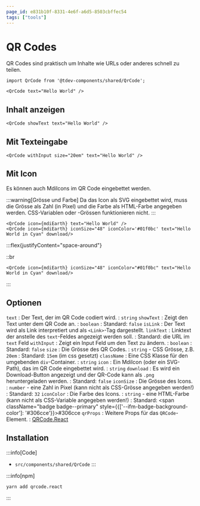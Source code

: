```yaml
---
page_id: e831b10f-8331-4e6f-a6d5-8503cbffec54
tags: ["tools"]
---
```





# QR Codes

QR Codes sind praktisch um Inhalte wie URLs oder anderes schnell zu teilen.

```mdx
import QrCode from '@tdev-components/shared/QrCode';

<QrCode text="Hello World" />
```

<BrowserWindow>
  <QrCode text="Hello World" />
</BrowserWindow>

## Inhalt anzeigen

```mdx
<QrCode showText text="Hello World" />
```

<BrowserWindow>
  <QrCode showText text="Hello World" />
</BrowserWindow>

## Mit Texteingabe

```mdx
<QrCode withInput size="20em" text="Hello World" />
```

<BrowserWindow>
  <QrCode withInput size="20em" text="Hello World" />
</BrowserWindow>

## Mit Icon

Es können auch MdiIcons im QR Code eingebettet werden.

:::warning[Grösse und Farbe]
Da das Icon als SVG eingebettet wird, muss die Grösse als Zahl (in Pixel) und die Farbe als HTML-Farbe angegeben werden. CSS-Variablen oder -Grössen funktionieren nicht.
:::

```mdx
<QrCode icon={mdiEarth} text="Hello World" />
<QrCode icon={mdiEarth} iconSize="48" iconColor='#01f0bc' text="Hello World in Cyan" download/>
```

<BrowserWindow>
  :::flex{justifyContent="space-around"}
    <QrCode icon={mdiEarth} text="Hello World" />

  ::br

    <QrCode icon={mdiEarth} iconSize="48" iconColor="#01f0bc" text="Hello World in Cyan" download/>
  :::
</BrowserWindow>

## Optionen

`text`
: Der Text, der im QR Code codiert wird.
: `string`
`showText`
: Zeigt den Text unter dem QR Code an.
: `boolean`
: Standard: `false`
`isLink`
: Der Text wird als Link interpretiert und als `<Link>`-Tag dargestellt.
`linkText`
: Linktext der anstelle des `text`-Feldes angezeigt werden soll.
: Standard: die URL im `text` Feld
`withInput`
: Zeigt ein Input Feld um den Text zu ändern.
: `boolean`
: Standard: `false`
`size`
: Die Grösse des QR Codes.
: `string` - CSS Grösse, z.B. `20em`
: Standard: `15em` (im css gesetzt)
`className`
: Eine CSS Klasse für den umgebenden `div`-Container.
: `string`
`icon`
: Ein MdiIcon (oder ein SVG-Path), das im QR Code eingebettet wird.
: `string`
`download`
: Es wird ein Download-Button angezeigt und der QR-Code kann als `.png` heruntergeladen werden.
: Standard: `false`
`iconSize`
: Die Grösse des Icons.
: `number` - eine Zahl in Pixel (kann nicht als CSS-Grösse angegeben werden!)
: Standard: `32`
`iconColor`
: Die Farbe des Icons.
: `string` - eine HTML-Farbe (kann nicht als CSS-Variable angegeben werden!)
: Standard: <span className="badge badge--primary" style={{['--ifm-badge-background-color']: '#306cce'}}>#306cce</span>
`qrProps`
: Weitere Props für das `QRCode`-Element.
: [QRCode.React](https://www.npmjs.com/package/qrcode.react#props)

## Installation

:::info[Code]
- `src/components/shared/QrCode`
:::

:::info[npm]
```bash
yarn add qrcode.react
```
:::